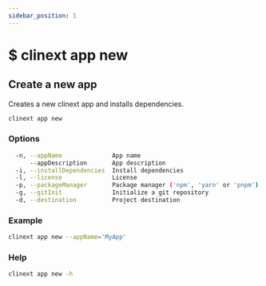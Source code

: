 ```yaml
---
sidebar_position: 1
---
```


# $ clinext app new

## Create a new app
Creates a new clinext app and installs dependencies.
```bash
clinext app new
```

### Options
```bash
  -n, --appName              App name                                                      [string] [default: "MyAppName"]
      --appDescription       App description                                          [string] [default: "A CliNext app"]      
  -i, --installDependencies  Install dependencies                                                [boolean] [default: true]
  -l, --license              License                                                             [string] [default: "MIT"]
  -p, --packageManager       Package manager ('npm', 'yarn' or 'pnpm')                           [string] [default: "npm"]
  -g, --gitInit              Initialize a git repository                                         [boolean] [default: true]
  -d, --destination          Project destination                                                                 [string]      
```
### Example
```bash
clinext app new --appName='MyApp'
```

### Help
```bash
clinext app new -h
```
